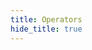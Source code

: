 ```yaml
---
title: Operators
hide_title: true
---
```



<FeatureIcon src={javascript} title="Operators" />
<LinkList
  data={[
    {
      title: "Bitwise Not(~)",
      link: "/docs/javascript/operators/bitwise-not",
      src: javascript,
    },
  ]}
/>
